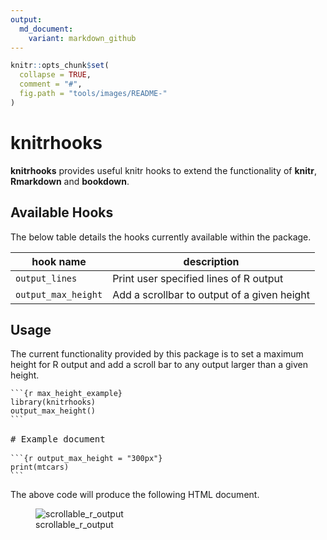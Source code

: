```yaml
---
output:
  md_document:
    variant: markdown_github
---
```


<!-- README.md is generated from README.Rmd. Please edit that file -->

```r
knitr::opts_chunk$set(
  collapse = TRUE,
  comment = "#",
  fig.path = "tools/images/README-"
)
```

# knitrhooks

**knitrhooks** provides useful knitr hooks to extend the functionality of **knitr**, **Rmarkdown** and **bookdown**.

## Available Hooks

The below table details the hooks currently available within the package.

| hook name           | description                                 |
|---------------------|---------------------------------------------|
| `output_lines`      | Print user specified lines of R output      |
| `output_max_height` | Add a scrollbar to output of a given height |

## Usage

The current functionality provided by this package is to set a maximum height for R output and add a scroll bar to any output larger than a given height.

<pre>
<code>```{r max_height_example}
library(knitrhooks)
output_max_height()
```</code>

# Example document

<code>```{r output_max_height = "300px"}
print(mtcars)
```</code>
</pre>

The above code will produce the following HTML document.

![scrollable_r_output](tools/images/README-example.PNG)
